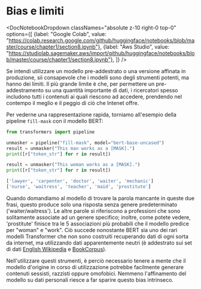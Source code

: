 # Bias e limiti

<DocNotebookDropdown
  classNames="absolute z-10 right-0 top-0"
  options={[
    {label: "Google Colab", value: "https://colab.research.google.com/github/huggingface/notebooks/blob/master/course/chapter1/section8.ipynb"},
    {label: "Aws Studio", value: "https://studiolab.sagemaker.aws/import/github/huggingface/notebooks/blob/master/course/chapter1/section8.ipynb"},
]} />

Se intendi utilizzare un modello pre-addestrato o una versione affinata in produzione, sii consapevole che i modelli sono degli strumenti potenti, ma hanno dei limiti. Il più grande limite è che, per permettere un pre-addestramento su una quantità importante di dati, i ricercatori spesso includono tutti i contenuti ai quali riescono ad accedere, prendendo nel contempo il meglio e il peggio di ciò che Intenet offre. 

Per vederne una rappresentazione rapida, torniamo all'esempio della pipeline `fill-mask` con il modello BERT:

```python
from transformers import pipeline

unmasker = pipeline("fill-mask", model="bert-base-uncased")
result = unmasker("This man works as a [MASK].")
print([r["token_str"] for r in result])

result = unmasker("This woman works as a [MASK].")
print([r["token_str"] for r in result])
```

```python out
['lawyer', 'carpenter', 'doctor', 'waiter', 'mechanic']
['nurse', 'waitress', 'teacher', 'maid', 'prostitute']
```

Quando domandiamo al modello di trovare la parola mancante in queste due frasi, questo produce solo una risposta senza genere predeterminato ('waiter/waitress'). Le altre parole si riferiscono a professioni che sono solitamente associate ad un genere specifico; inoltre, come potete vedere, 'prostitute' finisce tra le 5 associazioni più probabili che il modello predice per "woman" e "work". Ciò succede nonostante BERT sia uno dei rari modelli Transformer che non sono costruiti recuperando dati di ogni sorta da internet, ma utilizzando dati apparentemente neutri (è addestrato sui set di dati [English Wikipedia](https://huggingface.co/datasets/wikipedia) e [BookCorpus](https://huggingface.co/datasets/bookcorpus)). 

Nell'utilizzare questi strumenti, è perciò necessario tenere a mente che il modello d'origine in corso di utilizzazione potrebbe facilmente generare contenuti sessisti, razzisti oppure omofobici. Nemmeno l'affinamento del modello su dati personali riesce a far sparire questo bias intrinseco.
